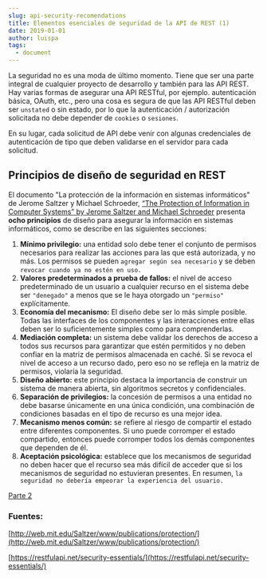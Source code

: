 ```yaml
---
slug: api-security-recomendations
title: Elementos esenciales de seguridad de la API de REST (1)
date: 2019-01-01
author: luispa
tags:
  - document
---
```

La seguridad no es una moda de último momento. Tiene que ser una parte integral de cualquier proyecto de desarrollo y también para las API REST. Hay varias formas de asegurar una API RESTful, por ejemplo. autenticación básica, OAuth, etc., pero una cosa es segura de que las API RESTful deben ser `unstated` o sin estado, por lo que la autenticación / autorización solicitada no debe depender de `cookies` o `sesiones`. 

En su lugar, cada solicitud de API debe venir con algunas credenciales de autenticación de tipo que deben validarse en el servidor para cada solicitud.

## Principios de diseño de seguridad en REST

El documento "La protección de la información en sistemas informáticos" de Jerome Saltzer y Michael Schroeder, [“The Protection of Information in Computer Systems” by Jerome Saltzer and Michael Schroeder](http://web.mit.edu/Saltzer/www/publications/protection/) presenta **ocho principios** de diseño para asegurar la información en sistemas informáticos, como se describe en las siguientes secciones:

1. **Mínimo privilegio:** una entidad solo debe tener el conjunto de permisos necesarios para realizar las acciones para las que está autorizada, y no más. Los permisos se pueden `agregar según sea necesario` y se deben `revocar cuando ya no estén en uso.`
2. **Valores predeterminados a prueba de fallos:** el nivel de acceso predeterminado de un usuario a cualquier recurso en el sistema debe ser `"denegado"` a menos que se le haya otorgado un `"permiso"` explícitamente.
3. **Economía del mecanismo:** El diseño debe ser lo más simple posible. Todas las interfaces de los componentes y las interacciones entre ellas deben ser lo suficientemente simples como para comprenderlas.
4. **Mediación completa:** un sistema debe validar los derechos de acceso a todos sus recursos para garantizar que estén permitidos y no deben confiar en la matriz de permisos almacenada en caché. Si se revoca el nivel de acceso a un recurso dado, pero eso no se refleja en la matriz de permisos, violaría la seguridad.
5. **Diseño abierto:** este principio destaca la importancia de construir un sistema de manera abierta, sin algoritmos secretos y confidenciales.
6. **Separación de privilegios:** la concesión de permisos a una entidad no debe basarse únicamente en una única condición, una combinación de condiciones basadas en el tipo de recurso es una mejor idea.
7. **Mecanismo menos común:** se refiere al riesgo de compartir el estado entre diferentes componentes. Si uno puede corromper el estado compartido, entonces puede corromper todos los demás componentes que dependen de él.
8. **Aceptación psicológica:** establece que los mecanismos de seguridad no deben hacer que el recurso sea más difícil de acceder que si los mecanismos de seguridad no estuvieran presentes. En resumen, `la seguridad no debería empeorar la experiencia del usuario.`

[Parte 2](https://blog.luispa.dev/posts/api-security-recomendations-2)

### Fuentes:

[http://web.mit.edu/Saltzer/www/publications/protection/](http://web.mit.edu/Saltzer/www/publications/protection/)

[https://restfulapi.net/security-essentials/](https://restfulapi.net/security-essentials/)


